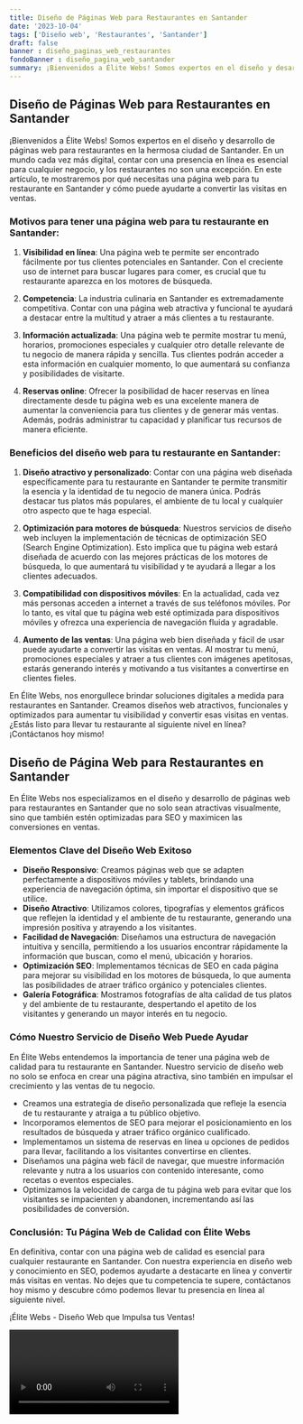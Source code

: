 ```yaml
---
title: Diseño de Páginas Web para Restaurantes en Santander
date: '2023-10-04'
tags: ['Diseño web', 'Restaurantes', 'Santander']
draft: false
banner : diseño_paginas_web_restaurantes
fondoBanner : diseño_pagina_web_santander
summary: ¡Bienvenidos a Élite Webs! Somos expertos en el diseño y desarrollo de páginas web para restaurantes en la hermosa ciudad de Santander. En un mundo cada vez más digital, contar con una presencia en línea es esencial para cualquier negocio, y los restaurantes no son una excepción. En este artículo, te mostraremos por qué necesitas una página web para tu restaurante en Santander y cómo puede ayudarte a convertir las visitas en ventas.
---
```


## Diseño de Páginas Web para Restaurantes en Santander

¡Bienvenidos a Élite Webs! Somos expertos en el diseño y desarrollo de páginas web para restaurantes en la hermosa ciudad de Santander. En un mundo cada vez más digital, contar con una presencia en línea es esencial para cualquier negocio, y los restaurantes no son una excepción. En este artículo, te mostraremos por qué necesitas una página web para tu restaurante en Santander y cómo puede ayudarte a convertir las visitas en ventas.

### Motivos para tener una página web para tu restaurante en Santander:

1. **Visibilidad en línea**: Una página web te permite ser encontrado fácilmente por tus clientes potenciales en Santander. Con el creciente uso de internet para buscar lugares para comer, es crucial que tu restaurante aparezca en los motores de búsqueda.

2. **Competencia**: La industria culinaria en Santander es extremadamente competitiva. Contar con una página web atractiva y funcional te ayudará a destacar entre la multitud y atraer a más clientes a tu restaurante.

3. **Información actualizada**: Una página web te permite mostrar tu menú, horarios, promociones especiales y cualquier otro detalle relevante de tu negocio de manera rápida y sencilla. Tus clientes podrán acceder a esta información en cualquier momento, lo que aumentará su confianza y posibilidades de visitarte.

4. **Reservas online**: Ofrecer la posibilidad de hacer reservas en línea directamente desde tu página web es una excelente manera de aumentar la conveniencia para tus clientes y de generar más ventas. Además, podrás administrar tu capacidad y planificar tus recursos de manera eficiente.

### Beneficios del diseño web para tu restaurante en Santander:

1. **Diseño atractivo y personalizado**: Contar con una página web diseñada específicamente para tu restaurante en Santander te permite transmitir la esencia y la identidad de tu negocio de manera única. Podrás destacar tus platos más populares, el ambiente de tu local y cualquier otro aspecto que te haga especial.

2. **Optimización para motores de búsqueda**: Nuestros servicios de diseño web incluyen la implementación de técnicas de optimización SEO (Search Engine Optimization). Esto implica que tu página web estará diseñada de acuerdo con las mejores prácticas de los motores de búsqueda, lo que aumentará tu visibilidad y te ayudará a llegar a los clientes adecuados.

3. **Compatibilidad con dispositivos móviles**: En la actualidad, cada vez más personas acceden a internet a través de sus teléfonos móviles. Por lo tanto, es vital que tu página web esté optimizada para dispositivos móviles y ofrezca una experiencia de navegación fluida y agradable.

4. **Aumento de las ventas**: Una página web bien diseñada y fácil de usar puede ayudarte a convertir las visitas en ventas. Al mostrar tu menú, promociones especiales y atraer a tus clientes con imágenes apetitosas, estarás generando interés y motivando a tus visitantes a convertirse en clientes fieles.

En Élite Webs, nos enorgullece brindar soluciones digitales a medida para restaurantes en Santander. Creamos diseños web atractivos, funcionales y optimizados para aumentar tu visibilidad y convertir esas visitas en ventas. ¿Estás listo para llevar tu restaurante al siguiente nivel en línea? ¡Contáctanos hoy mismo!

<GifSeo />

<Cta />

## Diseño de Página Web para Restaurantes en Santander

En Élite Webs nos especializamos en el diseño y desarrollo de páginas web para restaurantes en Santander que no solo sean atractivas visualmente, sino que también estén optimizadas para SEO y maximicen las conversiones en ventas. 

### Elementos Clave del Diseño Web Exitoso

- **Diseño Responsivo**: Creamos páginas web que se adapten perfectamente a dispositivos móviles y tablets, brindando una experiencia de navegación óptima, sin importar el dispositivo que se utilice.
- **Diseño Atractivo**: Utilizamos colores, tipografías y elementos gráficos que reflejen la identidad y el ambiente de tu restaurante, generando una impresión positiva y atrayendo a los visitantes.
- **Facilidad de Navegación**: Diseñamos una estructura de navegación intuitiva y sencilla, permitiendo a los usuarios encontrar rápidamente la información que buscan, como el menú, ubicación y horarios.
- **Optimización SEO**: Implementamos técnicas de SEO en cada página para mejorar su visibilidad en los motores de búsqueda, lo que aumenta las posibilidades de atraer tráfico orgánico y potenciales clientes.
- **Galería Fotográfica**: Mostramos fotografías de alta calidad de tus platos y del ambiente de tu restaurante, despertando el apetito de los visitantes y generando un mayor interés en tu negocio.

### Cómo Nuestro Servicio de Diseño Web Puede Ayudar

En Élite Webs entendemos la importancia de tener una página web de calidad para tu restaurante en Santander. Nuestro servicio de diseño web no solo se enfoca en crear una página atractiva, sino también en impulsar el crecimiento y las ventas de tu negocio.

- Creamos una estrategia de diseño personalizada que refleje la esencia de tu restaurante y atraiga a tu público objetivo.
- Incorporamos elementos de SEO para mejorar el posicionamiento en los resultados de búsqueda y atraer tráfico orgánico cualificado.
- Implementamos un sistema de reservas en línea u opciones de pedidos para llevar, facilitando a los visitantes convertirse en clientes.
- Diseñamos una página web fácil de navegar, que muestre información relevante y nutra a los usuarios con contenido interesante, como recetas o eventos especiales.
- Optimizamos la velocidad de carga de tu página web para evitar que los visitantes se impacienten y abandonen, incrementando así las posibilidades de conversión.

### Conclusión: Tu Página Web de Calidad con Élite Webs

En definitiva, contar con una página web de calidad es esencial para cualquier restaurante en Santander. Con nuestra experiencia en diseño web y conocimiento en SEO, podemos ayudarte a destacarte en línea y convertir más visitas en ventas. No dejes que tu competencia te supere, contáctanos hoy mismo y descubre cómo podemos llevar tu presencia en línea al siguiente nivel.

¡Élite Webs - Diseño Web que Impulsa tus Ventas!

<Video />

<CtaBot job='Restaurantes' city='Santander'/>

<Gmaps query='Santander+españa+maps' />